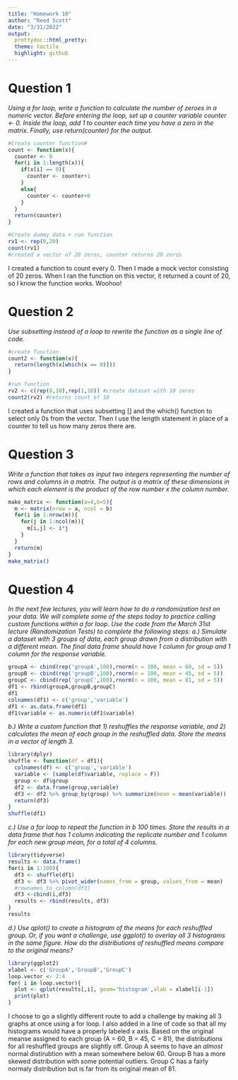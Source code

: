 ```yaml
---
title: "Homework 10"
author: "Reed Scott"
date: "3/31/2022"
output:
  prettydoc::html_pretty:
  theme: tactile
  highlight: github
---
```


# Question 1  
*Using a for loop, write a function to calculate the number of zeroes in a numeric vector. Before entering the loop, set up a counter variable counter <- 0. Inside the loop, add 1 to counter each time you have a zero in the matrix. Finally, use return(counter) for the output.*

```r
#Create counter function#
count <- function(x){
  counter <- 0
  for(i in 1:length(x)){
    if(x[i] == 0){
      counter <- counter+1
    }
    else{
      counter <- counter+0
    }
  }
  return(counter)
}

#Create dummy data + run function
rv1 <- rep(0,20)
count(rv1)
#created a vector of 20 zeros, counter returns 20 zeros
```

I created a function to count every 0. Then I made a mock vector consisting of 20 zeros. When I ran the function on this vector, it returned a count of 20, so I know the function works. Woohoo!

# Question 2
*Use subsetting instead of a loop to rewrite the function as a single line of code.*

```r

#create function
count2 <- function(x){
  return(length(x[which(x == 0)]))
}

#run function
rv2 <- c(rep(0,10),rep(1,10)) #create dataset with 10 zeros
count2(rv2) #returns count of 10
```

I created a function that uses subsetting [] and the which() function to select only 0s from the vector. Then I use the length statement in place of a counter to tell us how many zeros there are.

# Question 3
*Write a function that takes as input two integers representing the number of rows and columns in a matrix. The output is a matrix of these dimensions in which each element is the product of the row number x the column number.*

```r
make_matrix <- function(a=4,b=5){
  m <- matrix(nrow = a, ncol = b)
  for(i in 1:nrow(m)){
    for(j in 1:ncol(m)){
      m[i,j] <- i*j
    }
  }
  return(m)
}
make_matrix()
```

# Question 4
*In the next few lectures, you will learn how to do a randomization test on your data. We will complete some of the steps today to practice calling custom functions within a for loop. Use the code from the March 31st lecture (Randomization Tests) to complete the following steps:*
  *a.) Simulate a dataset with 3 groups of data, each group drawn from a distribution with a different mean.*
  *The final data frame should have 1 column for group and 1 column for the response variable.*
```r
groupA <- cbind(rep('groupA',100),rnorm(n = 100, mean = 60, sd = 5))
groupB <- cbind(rep('groupB',100),rnorm(n = 100, mean = 45, sd = 5))
groupC <- cbind(rep('groupC',100),rnorm(n = 100, mean = 81, sd = 5))
df1 <- rbind(groupA,groupB,groupC)
df1
colnames(df1) <- c('group','variable')
df1 <- as.data.frame(df1)
df1$variable <- as.numeric(df1$variable)
```

  *b.) Write a custom function that 1) reshuffles the response variable, and 2) calculates the mean of each group in the reshuffled data. Store the means in a vector of length 3.*
  
```r
library(dplyr)
shuffle <- function(df = df1){
  colnames(df) <- c('group','variable')
  variable <- (sample(df$variable, replace = F))
  group <- df$group
  df2 <- data.frame(group,variable)
  df3 <- df2 %>% group_by(group) %>% summarize(mean = mean(variable))
  return(df3)
}
shuffle(df1)
```

  *c.) Use a for loop to repeat the function in b 100 times. Store the results in a data frame that has 1 column indicating the replicate number and 1 column for each new group mean, for a total of 4 columns.*
  
```r
library(tidyverse)
results <- data.frame()
for(i in 1:100){
  df3 <- shuffle(df1)
  df3 <- df3 %>% pivot_wider(names_from = group, values_from = mean)
  #rownames_to_column(df3)
  df3 <-cbind(i,df3)
  results <- rbind(results, df3)
}
results  
```

  *d.) Use qplot() to create a histogram of the means for each reshuffled group. Or, if you want a challenge, use ggplot() to overlay all 3 histograms in the same figure. How do the distributions of reshuffled means compare to the original means?*
  
```r
library(ggplot2)
xlabel <- c('GroupA','GroupB','GroupC')
loop.vector <- 2:4
for( i in loop.vector){
  plot <- qplot(results[,i], geom='histogram',xlab = xlabel[i-1])
  print(plot)
}
```

I choose to go a slightly different route to add a challenge by making all 3 graphs at once using a for loop. I also added in a line of code so that all my histograms would have a properly labeled x axis. Based on the original meanse assigned to each group (A = 60, B = 45, C = 81), the distributions for all reshuffled groups are slightly off. Group A seems to have an *almost* normal distirubtion with a mean somewhere below 60. Group B has a more skewed distribution with some potential outliers. Group C has a fairly normaly distribution but is far from its original mean of 81.